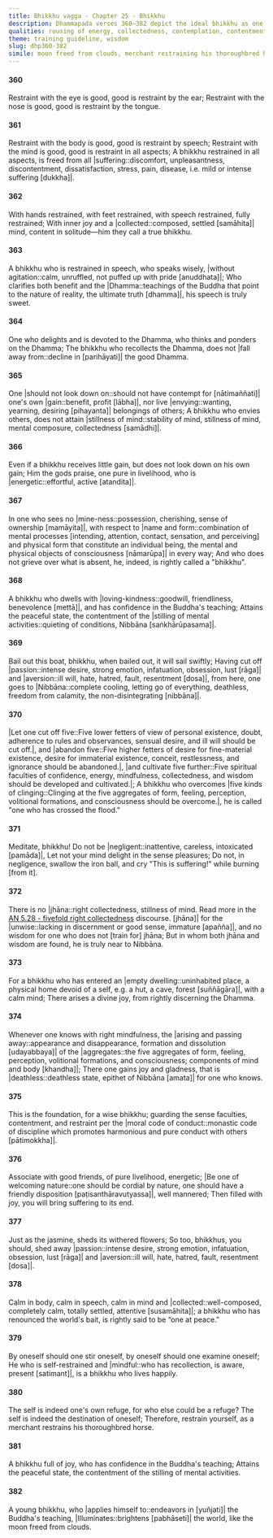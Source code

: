 ```yaml
---
title: Bhikkhu vagga - Chapter 25 - Bhikkhu
description: Dhammapada verses 360–382 depict the ideal bhikkhu as one who restrains the senses, body, speech, and mind, leading to freedom from suffering. Emphasis is placed on mindfulness, inner joy, collectedness, and self-reliance. Through discipline and reflection, the bhikkhu advances towards the peace of Nibbāna, shining like the moon freed from clouds.
qualities: rousing of energy, collectedness, contemplation, contentment, continuous effort, cultivation, discernment, ending, ethical conduct, faith, examination, giving up, learning, liberation, loving-kindness, mindfulness, recognition of impermanence, respect, right speech, self-control, sense restraint, solitude, tranquility, vigour, vision, wisdom, wise attention, anger, attachment, aversion, anxiety, clinging to rules and observances, conceit, contempt, craving, desire, distracted, doubtful, ignorance, immaturity, jealousy, negligence, passion, personal existence, sensual desire, suffering, undiscerning, companionship
theme: training guideline, wisdom
slug: dhp360-382
simile: moon freed from clouds, merchant restraining his thoroughbred horse
---
```


#### 360

Restraint with the eye is good,
good is restraint by the ear;
Restraint with the nose is good,
good is restraint by the tongue.

#### 361

Restraint with the body is good,
good is restraint by speech;
Restraint with the mind is good,
good is restraint in all aspects;
A bhikkhu restrained in all aspects,
is freed from all |suffering::discomfort, unpleasantness, discontentment, dissatisfaction, stress, pain, disease, i.e. mild or intense suffering [dukkha]|.

#### 362

With hands restrained, with feet restrained,
with speech restrained, fully restrained;
With inner joy and a |collected::composed, settled [samāhita]| mind,
content in solitude—him they call a true bhikkhu.

#### 363

A bhikkhu who is restrained in speech,
who speaks wisely, |without agitation::calm, unruffled, not puffed up with pride [anuddhata]|;
Who clarifies both benefit and the |Dhamma::teachings of the Buddha that point to the nature of reality, the ultimate truth [dhamma]|,
his speech is truly sweet.

#### 364

One who delights and is devoted to the Dhamma,
who thinks and ponders on the Dhamma;
The bhikkhu who recollects the Dhamma,
does not |fall away from::decline in [parihāyati]| the good Dhamma.

#### 365

One |should not look down on::should not have contempt for [nātimaññati]| one's own |gain::benefit, profit [lābha]|,
nor live |envying::wanting, yearning, desiring [pihayanta]| belongings of others;
A bhikkhu who envies others,
does not attain |stillness of mind::stability of mind, stillness of mind, mental composure, collectedness [samādhi]|.

#### 366

Even if a bhikkhu receives little gain,
but does not look down on his own gain;
Him the gods praise,
one pure in livelihood, who is |energetic::effortful, active [atandita]|.

#### 367

In one who sees no |mine-ness::possession, cherishing, sense of ownership [mamāyita]|,
with respect to |name and form::combination of mental processes [intending, attention, contact, sensation, and perceiving] and physical form that constitute an individual being, the mental and physical objects of consciousness [nāmarūpa]| in every way;
And who does not grieve over what is absent,
he, indeed, is rightly called a "bhikkhu".

#### 368

A bhikkhu who dwells with |loving-kindness::goodwill, friendliness, benevolence [mettā]|,
and has confidence in the Buddha's teaching;
Attains the peaceful state,
the contentment of the |stilling of mental activities::quieting of conditions, Nibbāna [saṅkhārūpasama]|.

#### 369

Bail out this boat, bhikkhu,
when bailed out, it will sail swiftly;
Having cut off |passion::intense desire, strong emotion, infatuation, obsession, lust [rāga]| and |aversion::ill will, hate, hatred, fault, resentment [dosa]|,
from here, one goes to |Nibbāna::complete cooling, letting go of everything, deathless, freedom from calamity, the non-disintegrating [nibbāna]|.

#### 370

|Let one cut off five::Five lower fetters of view of personal existence, doubt, adherence to rules and observances, sensual desire, and ill will should be cut off.|, and |abandon five::Five higher fetters of desire for fine-material existence, desire for immaterial existence, conceit, restlessness, and ignorance should be abandoned.|,
|and cultivate five further::Five spiritual faculties of confidence, energy, mindfulness, collectedness, and wisdom should be developed and cultivated.|;
A bhikkhu who overcomes |five kinds of clinging::Clinging at the five aggregates of form, feeling, perception, volitional formations, and consciousness should be overcome.|,
he is called "one who has crossed the flood."

#### 371

Meditate, bhikkhu! Do not be |negligent::inattentive, careless, intoxicated [pamāda]|,
Let not your mind delight in the sense pleasures;
Do not, in negligence, swallow the iron ball,
and cry "This is suffering!" while burning [from it].

#### 372

There is no |jhāna::right collectedness, stillness of mind. Read more in the [AN 5.28 - fivefold right collectedness](/an5.28) discourse. [jhāna]| for the |unwise::lacking in discernment or good sense, immature [apañña]|,
and no wisdom for one who does not [train for] jhāna;
But in whom both jhāna and wisdom are found,
he is truly near to Nibbāna.

#### 373

For a bhikkhu who has entered an |empty dwelling::uninhabited place, a physical home devoid of a self, e.g. a hut, a cave, forest [suññāgāra]|,
with a calm mind;
There arises a divine joy,
from rightly discerning the Dhamma.

#### 374

Whenever one knows with right mindfulness,
the |arising and passing away::appearance and disappearance, formation and dissolution [udayabbaya]| of the |aggregates::the five aggregates of form, feeling, perception, volitional formations, and consciousness; components of mind and body [khandha]|;
There one gains joy and gladness,
that is |deathless::deathless state, epithet of Nibbāna [amata]| for one who knows.

#### 375

This is the foundation,
for a wise bhikkhu;
guarding the sense faculties, contentment,
and restraint per the |moral code of conduct::monastic code of discipline which promotes harmonious and pure conduct with others [pātimokkha]|.

#### 376

Associate with good friends,
of pure livelihood, energetic;
|Be one of welcoming nature::one should be cordial by nature, one should have a friendly disposition [paṭisanthāravutyassa]|,
well mannered;
Then filled with joy,
you will bring suffering to its end.

#### 377

Just as the jasmine,
sheds its withered flowers;
So too, bhikkhus, you should,
shed away |passion::intense desire, strong emotion, infatuation, obsession, lust [rāga]| and |aversion::ill will, hate, hatred, fault, resentment [dosa]|.

#### 378

Calm in body, calm in speech,
calm in mind and |collected::well-composed, completely calm, totally settled, attentive [susamāhita]|;
a bhikkhu who has renounced the world's bait,
is rightly said to be “one at peace.”

#### 379

By oneself should one stir oneself,
by oneself should one examine oneself;
He who is self-restrained and |mindful::who has recollection, is aware, present [satimant]|,
is a bhikkhu who lives happily.

#### 380

The self is indeed one's own refuge,
for who else could be a refuge?
The self is indeed the destination of oneself;
Therefore, restrain yourself,
as a merchant restrains his thoroughbred horse.

#### 381

A bhikkhu full of joy,
who has confidence in the Buddha's teaching;
Attains the peaceful state,
the contentment of the stilling of mental activities.

#### 382

A young bhikkhu,
who |applies himself to::endeavors in [yuñjati]| the Buddha's teaching,
|Illuminates::brightens [pabhāseti]| the world,
like the moon freed from clouds.